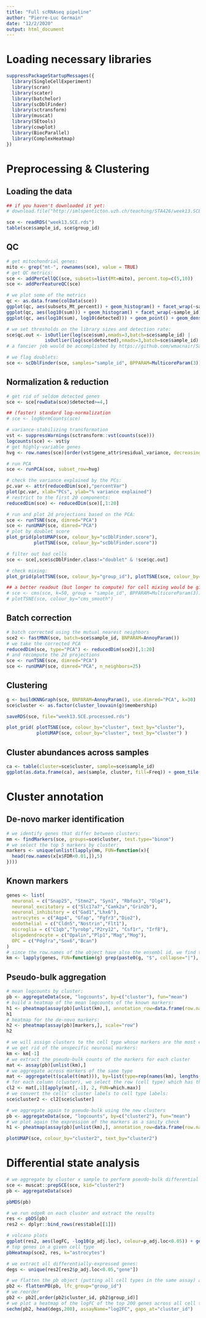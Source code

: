 ```yaml
---
title: "Full scRNAseq pipeline"
author: "Pierre-Luc Germain"
date: "12/2/2020"
output: html_document
---
```


# Loading necessary libraries

```r
suppressPackageStartupMessages({
  library(SingleCellExperiment)
  library(scran)
  library(scater)
  library(batchelor)
  library(scDblFinder)
  library(sctransform)
  library(muscat)
  library(SEtools)
  library(cowplot)
  library(BiocParallel)
  library(ComplexHeatmap)
})
```

# Preprocessing & Clustering

## Loading the data

```r
## if you haven't downloaded it yet:
# download.file("http://imlspenticton.uzh.ch/teaching/STA426/week13.SCE.rds", destination="week13.SCE.rds")

sce <- readRDS("week13.SCE.rds")
table(sce$sample_id, sce$group_id)
```

## QC

```r
# get mitochondrial genes:
mito <- grep("mt-", rownames(sce), value = TRUE)
# get QC metrics:
sce <- addPerCellQC(sce, subsets=list(Mt=mito), percent.top=c(5,10))
sce <- addPerFeatureQC(sce)

# we plot some of the metrics
qc <- as.data.frame(colData(sce))
ggplot(qc, aes(subsets_Mt_percent)) + geom_histogram() + facet_wrap(~sample_id)
ggplot(qc, aes(log10(sum))) + geom_histogram() + facet_wrap(~sample_id)
ggplot(qc, aes(log10(sum), log10(detected))) + geom_point() + geom_density2d()

# we set thresholds on the library sizes and detection rate:
sce$qc.out <- isOutlier(log(sce$sum),nmads=3,batch=sce$sample_id) |
              isOutlier(log(sce$detected),nmads=3,batch=sce$sample_id)
# a fancier job would be accomplished by https://github.com/wmacnair/SampleQC

# we flag doublets:
sce <- scDblFinder(sce, samples="sample_id", BPPARAM=MulticoreParam(3))
```

## Normalization & reduction

```r
# get rid of seldom detected genes
sce <- sce[rowData(sce)$detected>=4,]

## (faster) standard log-normalization
# sce <- logNormCounts(sce)

# variance-stabilizing transformation
vst <- suppressWarnings(sctransform::vst(counts(sce)))
logcounts(sce) <- vst$y
# get highly-variable genes
hvg <- row.names(sce)[order(vst$gene_attr$residual_variance, decreasing=TRUE)[1:2000]]

# run PCA
sce <- runPCA(sce, subset_row=hvg)

# check the variance explained by the PCs:
pc.var <- attr(reducedDim(sce),"percentVar")
plot(pc.var, xlab="PCs", ylab="% variance explained")
# restrict to the first 20 components:
reducedDim(sce) <- reducedDim(sce)[,1:20]

# run and plot 2d projections based on the PCA:
sce <- runTSNE(sce, dimred="PCA")
sce <- runUMAP(sce, dimred="PCA")
# plot by doublet score
plot_grid(plotUMAP(sce, colour_by="scDblFinder.score"), 
          plotTSNE(sce, colour_by="scDblFinder.score"))

# filter out bad cells
sce <- sce[,sce$scDblFinder.class!="doublet" & !sce$qc.out]

# check mixing:
plot_grid(plotTSNE(sce, colour_by="group_id"), plotTSNE(sce, colour_by="sample_id"))

## a better readout (but longer to compute) for cell mixing would be given by the CellMixS package:
# sce <- cms(sce, k=50, group = "sample_id", BPPARAM=MulticoreParam(3))
# plotTSNE(sce, colour_by="cms_smooth")
```

## Batch correction

```r
# batch corrected using the mutual nearest neighbors
sce2 <- fastMNN(sce, batch=sce$sample_id, BNPARAM=AnnoyParam())
# we take the corrected PCA
reducedDim(sce, type="PCA") <- reducedDim(sce2)[,1:20]
# and recompute the 2d projections
sce <- runTSNE(sce, dimred="PCA")
sce <- runUMAP(sce, dimred="PCA", n_neighbors=25)
```

## Clustering

```r
g <- buildKNNGraph(sce, BNPARAM=AnnoyParam(), use.dimred="PCA", k=30)
sce$cluster <- as.factor(cluster_louvain(g)$membership)

saveRDS(sce, file="week13.SCE.processed.rds")

plot_grid( plotTSNE(sce, colour_by="cluster", text_by="cluster"),
           plotUMAP(sce, colour_by="cluster", text_by="cluster") )
```

## Cluster abundances across samples

```r
ca <- table(cluster=sce$cluster, sample=sce$sample_id)
ggplot(as.data.frame(ca), aes(sample, cluster, fill=Freq)) + geom_tile() + geom_text(aes(label=Freq))
```


# Cluster annotation

## De-novo marker identification

```r
# we identify genes that differ between clusters:
mm <- findMarkers(sce, groups=sce$cluster, test.type="binom")
# we select the top 5 markers by cluster:
markers <- unique(unlist(lapply(mm, FUN=function(x){
  head(row.names(x[x$FDR<0.01,]),5)
})))
```

## Known markers

```r
genes <- list(
  neuronal = c("Snap25", "Stmn2", "Syn1", "Rbfox3", "Dlg4"),
  neuronal_excitatory = c("Slc17a7","Camk2a","Grin2b"),
  neuronal_inhibitory = c("Gad1","Lhx6"),
  astrocytes = c("Aqp4", "Gfap", "Fgfr3","Dio2"),
  endothelial = c("Cldn5","Nostrin","Flt1"),
  microglia = c("C1qb","Tyrobp","P2ry12", "Csf1r", "Irf8"),
  oligodendrocyte = c("Opalin","Plp1","Mag","Mog"),
  OPC = c("Pdgfra","Sox6","Bcan")
)
# since the row.names of the object have also the ensembl id, we find the matching row names for each gene:
km <- lapply(genes, FUN=function(g) grep(paste0(g, "$", collapse="|"), rownames(sce2), value=TRUE))
```

## Pseudo-bulk aggregation

```r
# mean logcounts by cluster:
pb <- aggregateData(sce, "logcounts", by=c("cluster"), fun="mean")
# build a heatmap of the mean logcounts of the known markers:
h1 <- pheatmap(assay(pb)[unlist(km),], annotation_row=data.frame(row.names=unlist(km), type=rep(names(km), lengths(km))), split=rep(names(km), lengths(km)), cluster_rows=FALSE, scale="row")
h1
# heatmap for the de-novo markers:
h2 <- pheatmap(assay(pb)[markers,], scale="row")
h2
```

```r
# we will assign clusters to the cell type whose markers are the most expressed
# we get rid of the unspecific neuronal markers:
km <- km[-1]
# we extract the pseudo-bulk counts of the markers for each cluster
mat <- assay(pb)[unlist(km),]
# we aggregate across markers of the same type
mat <- aggregate(t(scale(t(mat))), by=list(type=rep(names(km), lengths(km))), FUN=sum)
# for each column (cluster), we select the row (cell type) which has the maximum aggregated value
cl2 <- mat[,1][apply(mat[,-1], 2, FUN=which.max)]
# we convert the cells' cluster labels to cell type labels:
sce$cluster2 <- cl2[sce$cluster]

# we aggregate again to pseudo-bulk using the new clusters
pb <- aggregateData(sce, "logcounts", by=c("cluster2"), fun="mean")
# we plot again the expression of the markers as a sanity check
h1 <- pheatmap(assay(pb)[unlist(km),], annotation_row=data.frame(row.names=unlist(km), type=rep(names(km), lengths(km))), split=rep(names(km), lengths(km)), cluster_rows=FALSE, scale="row")

plotUMAP(sce, colour_by="cluster2", text_by="cluster2")
```

# Differential state analysis

```r
# we aggregate by cluster x sample to perform pseudo-bulk differential state analysis
sce <- muscat::prepSCE(sce, kid="cluster2")
pb <- aggregateData(sce)

pbMDS(pb)

# we run edgeR on each cluster and extract the results
res <- pbDS(pb)
res2 <- dplyr::bind_rows(res$table[[1]])

# volcano plots
ggplot(res2, aes(logFC, -log10(p_adj.loc), colour=p_adj.loc<0.05)) + geom_point() + facet_wrap(~cluster_id)
# top genes in a given cell type
pbHeatmap(sce2, res, k="astrocytes")

# we extract all differentially-expressed genes:
degs <- unique(res2[res2$p_adj.loc<0.05,"gene"])

# we flatten the pb object (putting all cell types in the same assay) and calculate foldchanges
pb2 <- flattenPB(pb, lfc_group="group_id")
# we reorder
pb2 <- pb2[,order(pb2$cluster_id, pb2$group_id)]
# we plot a heatmap of the logFC of the top 200 genes across all cell types
sechm(pb2, head(degs,200), assayName="log2FC", gaps_at="cluster_id")
```

